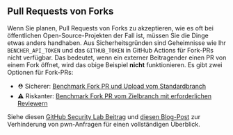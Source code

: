 ## Pull Requests von Forks

Wenn Sie planen, Pull Requests von Forks zu akzeptieren, wie es oft bei öffentlichen Open-Source-Projekten der Fall ist,
müssen Sie die Dinge etwas anders handhaben.
Aus Sicherheitsgründen sind Geheimnisse wie Ihr `BENCHER_API_TOKEN` und das `GITHUB_TOKEN` in GitHub Actions für Fork-PRs nicht verfügbar.
Das bedeutet, wenn ein externer Beitragender einen PR von einem Fork öffnet, wird das obige Beispiel **nicht** funktionieren.
Es gibt zwei Optionen für Fork-PRs:

- ⛑️ Sicherer: [Benchmark Fork PR und Upload vom Standardbranch][benchmark fork pr und upload vom standardbranch]
- ⚠️ Riskanter: [Benchmark Fork PR vom Zielbranch mit erforderlichen Reviewern][benchmark fork pr vom zielbranch mit erforderlichen reviewern]

Siehe diesen [GitHub Security Lab Beitrag][github actions pwn requests]
und [diesen Blog-Post][nathandavison.com blog]
zur Verhinderung von pwn-Anfragen für einen vollständigen Überblick.

[github actions pwn requests]: https://securitylab.github.com/research/github-actions-preventing-pwn-requests/
[nathandavison.com blog]: https://nathandavison.com/blog/github-actions-and-the-threat-of-malicious-pull-requests

[benchmark fork pr und upload vom standardbranch]: #benchmark-fork-pr-und-upload-vom-standardbranch
[benchmark fork pr vom zielbranch mit erforderlichen reviewern]: #benchmark-fork-pr-vom-zielbranch-mit-erforderlichen-reviewern